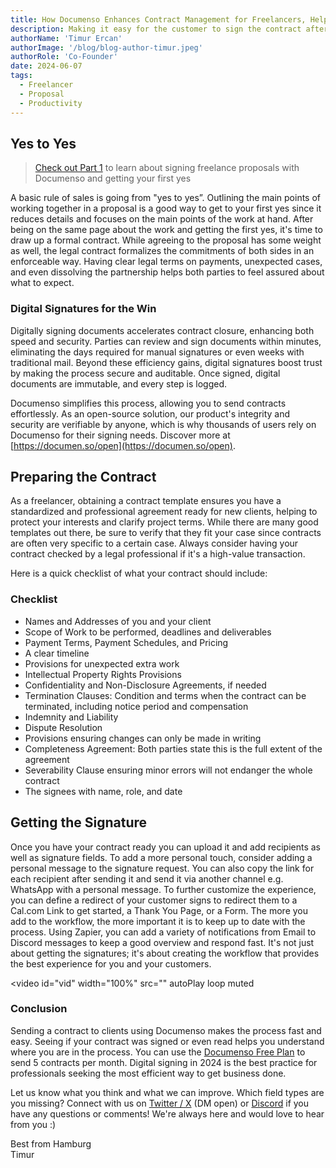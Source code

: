 ```yaml
---
title: How Documenso Enhances Contract Management for Freelancers, Helping Them Close More Clients Efficiently
description: Making it easy for the customer to sign the contract after they say yes is critical. Let take a look how Documenso can help.
authorName: 'Timur Ercan'
authorImage: '/blog/blog-author-timur.jpeg'
authorRole: 'Co-Founder'
date: 2024-06-07
tags:
  - Freelancer
  - Proposal
  - Productivity
---
```



## Yes to Yes
> [Check out Part 1](https://documenso.com/blog) to learn about signing freelance proposals with Documenso and getting your first yes

A basic rule of sales is going from "yes to yes”. Outlining the main points of working together in a proposal is a good way to get to your first yes since it reduces details and focuses on the main points of the work at hand. After being on the same page about the work and getting the first yes, it's time to draw up a formal contract. While agreeing to the proposal has some weight as well, the legal contract formalizes the commitments of both sides in an enforceable way. Having clear legal terms on payments, unexpected cases, and even dissolving the partnership helps both parties to feel assured about what to expect.

### **Digital Signatures for the Win**
Digitally signing documents accelerates contract closure, enhancing both speed and security. Parties can review and sign documents within minutes, eliminating the days required for manual signatures or even weeks with traditional mail. Beyond these efficiency gains, digital signatures boost trust by making the process secure and auditable. Once signed, digital documents are immutable, and every step is logged.

Documenso simplifies this process, allowing you to send contracts effortlessly. As an open-source solution, our product's integrity and security are verifiable by anyone, which is why thousands of users rely on Documenso for their signing needs. Discover more at [https://documen.so/open](https://documen.so/open).

## Preparing the Contract
As a freelancer, obtaining a contract template ensures you have a standardized and professional agreement ready for new clients, helping to protect your interests and clarify project terms. While there are many good templates out there, be sure to verify that they fit your case since contracts are often very specific to a certain case. Always consider having your contract checked by a legal professional if it's a high-value transaction.

Here is a quick checklist of what your contract should include:

### Checklist
- Names and Addresses of you and your client
- Scope of Work to be performed, deadlines and deliverables
- Payment Terms, Payment Schedules, and Pricing
- A clear timeline
- Provisions for unexpected extra work
- Intellectual Property Rights Provisions
- Confidentiality and Non-Disclosure Agreements, if needed
- Termination Clauses: Condition and terms when the contract can be terminated, including notice period and compensation
- Indemnity and Liability
- Dispute Resolution
- Provisions ensuring changes can only be made in writing
- Completeness Agreement: Both parties state this is the full extent of the agreement
- Severability Clause ensuring minor errors will not endanger the whole contract
- The signees with name, role, and date


## Getting the Signature
Once you have your contract ready you can upload it and add recipients as well as signature fields. To add a more personal touch, consider adding a personal message to the signature request. You can also copy the link for each recipient after sending it and send it via another channel e.g. WhatsApp with a personal message. To further customize the experience, you can define a redirect of your customer signs to redirect them to a Cal.com Link to get started, a Thank You Page, or a Form. The more you add to the workflow, the more important it is to keep up to date with the process. Using Zapier, you can add a variety of notifications from Email to Discord messages to keep a good overview and respond fast. It's not just about getting the signatures; it's about creating the workflow that provides the best experience for you and your customers.

<video
  id="vid"
  width="100%"
  src=""
  autoPlay
  loop
  muted
></video>

### Conclusion
Sending a contract to clients using Documenso makes the process fast and easy. Seeing if your contract was signed or even read helps you understand where you are in the process. You can use the [Documenso Free Plan](https://app.documenso.com/signup?utm_source=blog-freelancer-proposal) to send 5 contracts per month. Digital signing in 2024 is the best practice for professionals seeking the most efficient way to get business done.

Let us know what you think and what we can improve. Which field types are you missing? Connect with us on [Twitter / X](https://twitter.com/eltimuro) (DM open) or [Discord](https://documen.so/discord) if you have any questions or comments! We're always here and would love to hear from you :)

Best from Hamburg\
Timur

